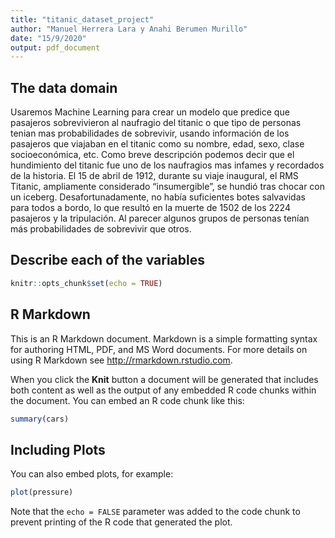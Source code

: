 ```yaml
---
title: "titanic_dataset_project"
author: "Manuel Herrera Lara y Anahi Berumen Murillo"
date: "15/9/2020"
output: pdf_document
---
```


## The data domain
Usaremos Machine Learning para crear un modelo que predice que pasajeros sobrevivieron
al naufragio del titanic o que tipo de personas tenian mas probabilidades de sobrevivir, usando 
información de los pasajeros que viajaban en el titanic como su nombre, edad, sexo, clase socioeconómica, etc.
Como breve descripción podemos decir que el hundimiento del titanic fue uno de los naufragios
mas infames y recordados de la historia.
El 15 de abril de 1912, durante su viaje inaugural, el RMS Titanic, ampliamente considerado "insumergible", se hundió tras chocar con un iceberg. 
Desafortunadamente, no había suficientes botes salvavidas para todos a bordo, lo que resultó en la muerte de 1502 de los 2224 pasajeros y la tripulación.
Al parecer algunos grupos de personas tenían más probabilidades de sobrevivir que otros.

##  Describe each of the variables

```r
knitr::opts_chunk$set(echo = TRUE)
```

## R Markdown

This is an R Markdown document. Markdown is a simple formatting syntax for authoring HTML, PDF, and MS Word documents. For more details on using R Markdown see <http://rmarkdown.rstudio.com>.

When you click the **Knit** button a document will be generated that includes both content as well as the output of any embedded R code chunks within the document. You can embed an R code chunk like this:

```r
summary(cars)
```

## Including Plots

You can also embed plots, for example:

```r
plot(pressure)
```

Note that the `echo = FALSE` parameter was added to the code chunk to prevent printing of the R code that generated the plot.
